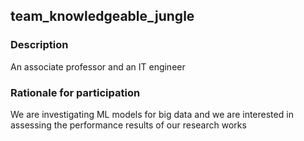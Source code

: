 ## team_knowledgeable_jungle

### Description
An associate professor and an IT engineer

### Rationale for participation
We are investigating ML models for big data and we are interested in assessing the performance results of our research works

